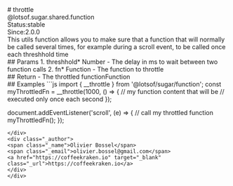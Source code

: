 <div class="docmap-mdx">
# throttle
<div class="_namespace">@lotsof.sugar.shared.function</div>
<div class="_metas">
<div class="_status"><span class="_status-label">Status:</span><span class="_status-value -stable">stable</span></div>
<div class="_since"><span class="_since-label">Since:</span><span class="_since-value">2.0.0</span></div>
</div>
<div class="_description">
This utils function allows you to make sure that a function that will normally be called
several times, for example during a scroll event, to be called once each threshhold time
</div>
<div class="_params">
## Params
1. <span class="_name">threshhold<span class="_required">*</span></span><span class="_default"></span> <span class="_type">Number</span>
   - The delay in ms to wait between two function calls
2. <span class="_name">fn<span class="_required">*</span></span><span class="_default"></span> <span class="_type">Function</span>
   - The function to throttle
</div>
<div class="_return">
## Return
- <span class="_description">The throttled function</span><span class="_default"></span><span class="_type">Function</span>
</div>
<div class="_examples">
## Examples
```js
import { __throttle } from '@lotsof/sugar/function';
const myThrottledFn = __throttle(1000, () => {
		// my function content that will be
		// executed only once each second
});

document.addEventListener('scroll', (e) => {
		// call my throttled function
		myThrottledFn();
});
```
</div>
<div class="_author">
<span class="_name">Olivier Bossel</span>
<span class="_email">olivier.bossel@gmail.com</span>
<a href="https://coffeekraken.io" target="_blank" class="_url">https://coffeekraken.io</a>
</div>
</div>